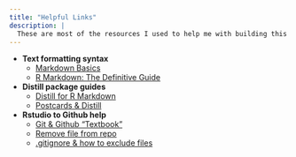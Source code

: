 ```yaml
---
title: "Helpful Links"
description: |
  These are most of the resources I used to help me with building this website. In addition to all of these, Stack Overflow is a really helpful website and I found a good number of the answers to my questions on there.
---
```


- **Text formatting syntax**
    * [Markdown Basics][RmdB]
    * [R Markdown: The Definitive Guide][RmdG]

- **Distill package guides**
    * [Distill for R Markdown][Distill]
    * [Postcards & Distill][Pcards]

- **Rstudio to Github help**
    * [Git & Github "Textbook"][HappyGit]
    * [Remove file from repo][Remove]
    * [.gitignore & how to exclude files][gitignore]



[RmdB]: https://rmarkdown.rstudio.com/authoring_basics.html "Markdown Basics"
[RmdG]: https://bookdown.org/yihui/rmarkdown/markdown-syntax.html "R Markdown: The Definitive Guide"
[Distill]: https://rstudio.github.io/distill/#creating-an-article "Distill for R Markdown"
[Pcards]: https://alison.rbind.io/blog/2020-12-postcards-distill/ "Postcards & Distill"
[HappyGit]: https://happygitwithr.com/existing-github-last.html "Happy Git & Github for the useR"
[Remove]: https://stackoverflow.com/questions/2047465/how-can-i-delete-a-file-from-a-git-repository/2047477 "Stack Overflow remove file"
[gitignore]: https://github.com/github/gitignore/blob/master/R.gitignore "Github file for .gitignore"

